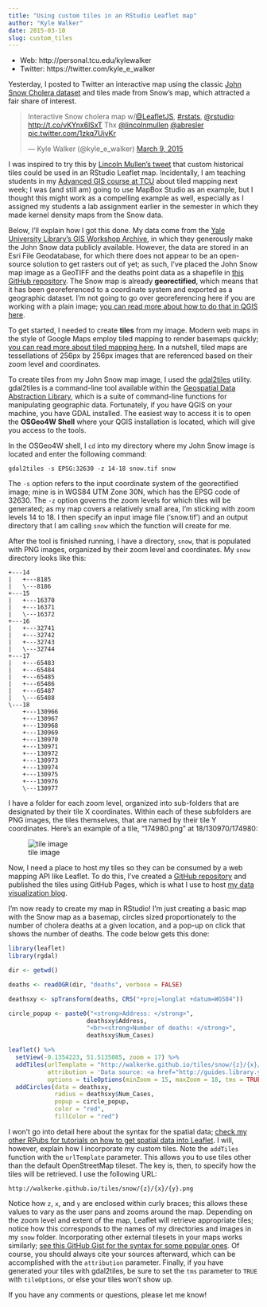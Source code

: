 ```yaml
---
title: "Using custom tiles in an RStudio Leaflet map"
author: "Kyle Walker"
date: 2015-03-10
slug: custom_tiles
---
```


* Web: http://personal.tcu.edu/kylewalker
* Twitter: https://twitter.com/kyle_e_walker

Yesterday, I posted to Twitter an interactive map using the classic [John Snow Cholera dataset](http://en.wikipedia.org/wiki/1854_Broad_Street_cholera_outbreak) and tiles made from Snow's map, which attracted a fair share of interest.

<blockquote class="twitter-tweet" lang="en"><p>Interactive Snow cholera map w/<a href="https://twitter.com/LeafletJS">@LeafletJS</a>, <a href="https://twitter.com/hashtag/rstats?src=hash">#rstats</a>, <a href="https://twitter.com/rstudio">@rstudio</a>: <a href="http://t.co/vKYnx6lSxT">http://t.co/vKYnx6lSxT</a> Thx <a href="https://twitter.com/lincolnmullen">@lincolnmullen</a> <a href="https://twitter.com/abresler">@abresler</a> <a href="http://t.co/1zkq7UiyKr">pic.twitter.com/1zkq7UiyKr</a></p>&mdash; Kyle Walker (@kyle_e_walker) <a href="https://twitter.com/kyle_e_walker/status/574925190280294400">March 9, 2015</a></blockquote>
<script async src="http://platform.twitter.com/widgets.js" charset="utf-8"></script>

I was inspired to try this by [Lincoln Mullen's tweet](https://twitter.com/lincolnmullen/status/573958380114604032) that custom historical tiles could be used in an RStudio Leaflet map.  Incidentally, I am teaching students in my [Advanced GIS course at TCU](http://personal.tcu.edu/kylewalker/assets/advancedgis.pdf) about tiled mapping next week; I was (and still am) going to use MapBox Studio as an example, but I thought this might work as a compelling example as well, especially as I assigned my students a lab assignment earlier in the semester in which they made kernel density maps from the Snow data.  

Below, I'll explain how I got this done.  My data come from the [Yale University Library's GIS Workshop Archive](http://guides.library.yale.edu/gisworkshoparchive), in which they generously make the John Snow data publicly available.  However, the data are stored in an Esri File Geodatabase, for which there does not appear to be an open-source solution to get rasters out of yet; as such, I've placed the John Snow map image as a GeoTIFF and the deaths point data as a shapefile in [this GitHub repository](https://github.com/walkerke/teaching-with-datavis/tree/master/snow_data).  The Snow map is already __georectified__, which means that it has been georeferenced to a coordinate system and exported as a geographic dataset.  I'm not going to go over georeferencing here if you are working with a plain image; [you can read more about how to do that in QGIS here](http://www.qgistutorials.com/en/docs/georeferencing_basics.html).  

To get started, I needed to create __tiles__ from my image.  Modern web maps in the style of Google Maps employ tiled mapping to render basemaps quickly; [you can read more about tiled mapping here](https://www.e-education.psu.edu/geog585/node/706).  In a nutshell, tiled maps are tessellations of 256px by 256px images that are referenced based on their zoom level and coordinates.  

To create tiles from my John Snow map image, I used the [gdal2tiles](http://www.gdal.org/gdal2tiles.html) utility.  gdal2tiles is a command-line tool available within the [Geospatial Data Abstraction Library](http://www.gdal.org/index.html), which is a suite of command-line functions for manipulating geographic data.  Fortunately, if you have QGIS on your machine, you have GDAL installed.  The easiest way to access it is to open the __OSGeo4W Shell__ where your QGIS installation is located, which will give you access to the tools.  

In the OSGeo4W shell, I `cd` into my directory where my John Snow image is located and enter the following command: 

```
gdal2tiles -s EPSG:32630 -z 14-18 snow.tif snow

```

The `-s` option refers to the input coordinate system of the georectified image; mine is in WGS84 UTM Zone 30N, which has the EPSG code of 32630.  The `-z` option governs the zoom levels for which tiles will be generated; as my map covers a relatively small area, I'm sticking with zoom levels 14 to 18.  I then specify an input image file ('snow.tif') and an output directory that I am calling `snow` which the function will create for me.  

After the tool is finished running, I have a directory, `snow`, that is populated with PNG images, organized by their zoom level and coordinates.  My `snow` directory looks like this: 

```
+---14
|   +---8185
|   \---8186
+---15
|   +---16370
|   +---16371
|   \---16372
+---16
|   +---32741
|   +---32742
|   +---32743
|   \---32744
+---17
|   +---65483
|   +---65484
|   +---65485
|   +---65486
|   +---65487
|   \---65488
\---18
    +---130966
    +---130967
    +---130968
    +---130969
    +---130970
    +---130971
    +---130972
    +---130973
    +---130974
    +---130975
    +---130976
    \---130977
```
I have a folder for each zoom level, organized into sub-folders that are designated by their tile X coordinates.  Within each of these subfolders are PNG images, the tiles themselves, that are named by their tile Y coordinates. Here's an example of a tile, "174980.png" at 18/130970/174980: 

![tile image](https://dl.dropbox.com/s/3ift20yrw2lu9l2/174980.png)

Now, I need a place to host my tiles so they can be consumed by a web mapping API like Leaflet.  To do this, I've created a [GitHub repository](https://github.com/walkerke/tiles) and published the tiles using GitHub Pages, which is what I use to host [my data visualization blog](http://walkerke.github.io/).  

I'm now ready to create my map in RStudio!  I'm just creating a basic map with the Snow map as a basemap, circles sized proportionately to the number of cholera deaths at a given location, and a pop-up on click that shows the number of deaths.  The code below gets this done: 

```r

library(leaflet)
library(rgdal)

dir <- getwd()

deaths <- readOGR(dir, "deaths", verbose = FALSE)

deathsxy <- spTransform(deaths, CRS("+proj=longlat +datum=WGS84"))

circle_popup <- paste0("<strong>Address: </strong>", 
                      deathsxy$Address, 
                      "<br><strong>Number of deaths: </strong>", 
                      deathsxy$Num_Cases)

leaflet() %>%
  setView(-0.1354223, 51.5135085, zoom = 17) %>%
  addTiles(urlTemplate = "http://walkerke.github.io/tiles/snow/{z}/{x}/{y}.png",
           attribution = 'Data source: <a href="http://guides.library.yale.edu/gisworkshoparchive">Yale University Library</a>', 
           options = tileOptions(minZoom = 15, maxZoom = 18, tms = TRUE)) %>%
  addCircles(data = deathsxy, 
             radius = deathsxy$Num_Cases, 
             popup = circle_popup, 
             color = "red", 
             fillColor = "red")

```

I won't go into detail here about the syntax for the spatial data; [check my other RPubs for tutorials on how to get spatial data into Leaflet](http://rpubs.com/walkerke).  I will, however, explain how I incorporate my custom tiles.  Note the `addTiles` function with the `urlTemplate` parameter.  This allows you to use tiles other than the default OpenStreetMap tileset.  The key is, then, to specify how the tiles will be retrieved.  I use the following URL: 

```
http://walkerke.github.io/tiles/snow/{z}/{x}/{y}.png
```

Notice how `z`, `x`, and `y` are enclosed within curly braces; this allows these values to vary as the user pans and zooms around the map.  Depending on the zoom level and extent of the map, Leaflet will retrieve appropriate tiles; notice how this corresponds to the names of my directories and images in my `snow` folder.  Incorporating other external tilesets in your maps works similarly; [see this GitHub Gist for the syntax for some popular ones](https://gist.github.com/walkerke/12a737c4d87aca2ecc70).  Of course, you should always cite your sources afterward, which can be accomplished with the `attribution` parameter.  Finally, if you have generated your tiles with gdal2tiles, be sure to set the `tms` parameter to `TRUE` with `tileOptions`, or else your tiles won't show up.  

If you have any comments or questions, please let me know!  
